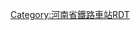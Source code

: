 <noinclude>{{BS-map
| title = 光山站站线布置图
| map = </noinclude>
CONTg\CONTg\~~[[京九铁路]][[上行线|上]]、[[下行线]][[北京西站]]方向
STRg\STRf\
STR!~STRc2\ABZg3\
ABZg+1\STRc4!~STR\
ABZg2\STRc3!~STR\
STRc2\ABZg3!~STRc1\ABZg+4\\
STR+1\STR+c4\ABZg2\STRc3\
STR\STR\STR+c1\ABZ4+2f\STRc3
STR\STR\STR\STR+c1\STR+4
STR\STR\STR\STR\STR
STR\STR\STR\STR\STR
STR+BSr\STR\STR+BSl\STR+BSr\STR
STR+BSr\STR\STR+BSl\STR+BSr\STR
STR+BSr\STR\STR+BSl\STR+BSr\STR
STR+BSr\STR\STR+BSl\STR+BSr\STR
STR+BSr\STR\STR+BSl\STR+BSr\STR
STR\STR\STR\STR\STR
STR\STR\STR\STR\STR
STR2\STR+c3\STR\STR\STR
STRc1\ABZg+4\STR+c2\ABZg3!~STRc2\STR3
\ABZg2\STRc3!~ABZg+1\STRc4!~ABZg+1\STRc4
STR+c1\ABZg+4!~STRc2\ABZg3
STR\ABZg+1\STRc4!~STR
STR\ABZg2\STRc3!~STR
STR+c2\ABZg3!~STRc1\ABZg+4
\ABZg+1\STR+c4\STR+c2\LSTR3+1
\STR\STR\ABZg+1\STRc4
STR\STR\STR
STR\STR\STR
STR\STR\STR
STR\STR\ENDEe
STRg\STRf\
CONTf\CONTf\~~[[京九铁路]][[上行线|上]]、[[下行线]][[常平站]]方向
<noinclude>}}

{{Rdt intro|[[光山站]]}}

[[Category:河南省鐵路車站RDT]]

</noinclude>